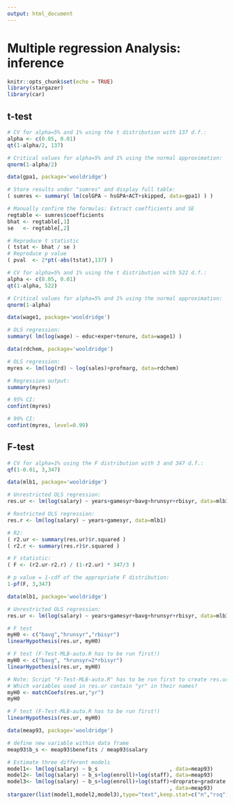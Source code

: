 ```yaml
---
output: html_document
---
```


# Multiple regression Analysis: inference

```r
knitr::opts_chunk$set(echo = TRUE)
library(stargazer)
library(car)

```

## t-test

```r
# CV for alpha=5% and 1% using the t distribution with 137 d.f.:
alpha <- c(0.05, 0.01)
qt(1-alpha/2, 137)

# Critical values for alpha=5% and 1% using the normal approximation:
qnorm(1-alpha/2)
```

```r
data(gpa1, package='wooldridge')

# Store results under "sumres" and display full table:
( sumres <- summary( lm(colGPA ~ hsGPA+ACT+skipped, data=gpa1) ) )

# Manually confirm the formulas: Extract coefficients and SE
regtable <- sumres$coefficients
bhat <- regtable[,1]
se   <- regtable[,2]

# Reproduce t statistic
( tstat <- bhat / se )
# Reproduce p value
( pval  <- 2*pt(-abs(tstat),137) )
```

```r
# CV for alpha=5% and 1% using the t distribution with 522 d.f.:
alpha <- c(0.05, 0.01)
qt(1-alpha, 522)

# Critical values for alpha=5% and 1% using the normal approximation:
qnorm(1-alpha)
```

```r
data(wage1, package='wooldridge')

# OLS regression:
summary( lm(log(wage) ~ educ+exper+tenure, data=wage1) )
```

```r
data(rdchem, package='wooldridge')

# OLS regression:
myres <- lm(log(rd) ~ log(sales)+profmarg, data=rdchem)

# Regression output:
summary(myres)

# 95% CI:
confint(myres)

# 99% CI:
confint(myres, level=0.99)
```

## F-test

```r
# CV for alpha=1% using the F distribution with 3 and 347 d.f.:
qf(1-0.01, 3,347)
```

```r
data(mlb1, package='wooldridge')

# Unrestricted OLS regression:
res.ur <- lm(log(salary) ~ years+gamesyr+bavg+hrunsyr+rbisyr, data=mlb1)

# Restricted OLS regression:
res.r <- lm(log(salary) ~ years+gamesyr, data=mlb1)

# R2:
( r2.ur <- summary(res.ur)$r.squared )
( r2.r <- summary(res.r)$r.squared )

# F statistic:
( F <- (r2.ur-r2.r) / (1-r2.ur) * 347/3 )

# p value = 1-cdf of the appropriate F distribution:
1-pf(F, 3,347)
```

```r
data(mlb1, package='wooldridge')

# Unrestricted OLS regression:
res.ur <- lm(log(salary) ~ years+gamesyr+bavg+hrunsyr+rbisyr, data=mlb1)

# F test
myH0 <- c("bavg","hrunsyr","rbisyr")
linearHypothesis(res.ur, myH0)
```

```r
# F test (F-Test-MLB-auto.R has to be run first!)
myH0 <- c("bavg", "hrunsyr=2*rbisyr")
linearHypothesis(res.ur, myH0)
```

```r
# Note: Script "F-Test-MLB-auto.R" has to be run first to create res.ur.
# Which variables used in res.ur contain "yr" in their names?
myH0 <- matchCoefs(res.ur,"yr")
myH0

# F test (F-Test-MLB-auto.R has to be run first!)
linearHypothesis(res.ur, myH0)
```

```r
data(meap93, package='wooldridge')

# define new variable within data frame
meap93$b_s <- meap93$benefits / meap93$salary

# Estimate three different models
model1<- lm(log(salary) ~ b_s                       , data=meap93)
model2<- lm(log(salary) ~ b_s+log(enroll)+log(staff), data=meap93)
model3<- lm(log(salary) ~ b_s+log(enroll)+log(staff)+droprate+gradrate
                                                    , data=meap93)
stargazer(list(model1,model2,model3),type="text",keep.stat=c("n","rsq"))
```

```r

```

```r

```

```r

```

